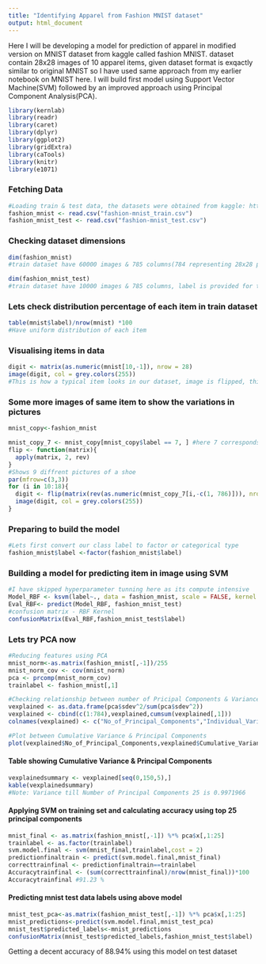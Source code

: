 ```yaml
---
title: "Identifying Apparel from Fashion MNIST dataset"
output: html_document
---
```


Here I will be developing a model for prediction of apparel in modified version on MNIST dataset from kaggle called fashion MNIST. dataset contain 28x28 images of 10 apparel items, given dataset format is exqactly similar to original MNIST so I have used same approach from my earlier notebook on MNIST here. I will build first model using Support Vector Machine(SVM) followed by an improved approach using Principal Component Analysis(PCA).

```r
library(kernlab)
library(readr)
library(caret)
library(dplyr)
library(ggplot2)
library(gridExtra)
library(caTools)
library(knitr)
library(e1071)
```

### Fetching Data
```r
#Loading train & test data, the datasets were obtained from kaggle: https://www.kaggle.com/zalando-research/fashionmnist/data
fashion_mnist <- read.csv("fashion-mnist_train.csv")
fashion_mnist_test <- read.csv("fashion-mnist_test.csv")
```

### Checking dataset dimensions
```r
dim(fashion_mnist)
#train dataset have 60000 images & 785 columns(784 representing 28x28 pixels image, 1 representing image class)
```
```r
dim(fashion_mnist_test)
#train dataset have 10000 images & 785 columns, label is provided for test as well
```

### Lets check distribution percentage of each item in train dataset
```r
table(mnist$label)/nrow(mnist) *100
#Have uniform distribution of each item
```

### Visualising items in data
```r
digit <- matrix(as.numeric(mnist[10,-1]), nrow = 28)
image(digit, col = grey.colors(255))
#This is how a typical item looks in our dataset, image is flipped, this looks like a purse
```

### Some more images of same item to show the variations in pictures 

```r
mnist_copy<-fashion_mnist

mnist_copy_7 <- mnist_copy[mnist_copy$label == 7, ] #here 7 corresponds to item shoe
flip <- function(matrix){
  apply(matrix, 2, rev)
}
#Shows 9 diffrent pictures of a shoe
par(mfrow=c(3,3))
for (i in 10:18){
  digit <- flip(matrix(rev(as.numeric(mnist_copy_7[i,-c(1, 786)])), nrow = 28)) 
  image(digit, col = grey.colors(255))
}
```

### Preparing to build the model
```r
#Lets first convert our class label to factor or categorical type
fashion_mnist$label <-factor(fashion_mnist$label)
```

### Building a model for predicting item in image using SVM
```r
#I have skipped hyperparameter tunning here as its compute intensive 
Model_RBF <- ksvm(label~., data = fashion_mnist, scale = FALSE, kernel = "rbfdot")
Eval_RBF<- predict(Model_RBF, fashion_mnist_test)
#confusion matrix - RBF Kernel
confusionMatrix(Eval_RBF,fashion_mnist_test$label)
```

### Lets try PCA now
```r
#Reducing features using PCA
mnist_norm<-as.matrix(fashion_mnist[,-1])/255
mnist_norm_cov <- cov(mnist_norm)
pca <- prcomp(mnist_norm_cov)
trainlabel <- fashion_mnist[,1]
```

```r
#Checking relationship between number of Pricipal Components & Variance
vexplained <- as.data.frame(pca$sdev^2/sum(pca$sdev^2))
vexplained <- cbind(c(1:784),vexplained,cumsum(vexplained[,1]))
colnames(vexplained) <- c("No_of_Principal_Components","Individual_Variance_Explained","Cumulative_Variance_Explained")

#Plot between Cumulative Variance & Principal Components
plot(vexplained$No_of_Principal_Components,vexplained$Cumulative_Variance_Explained, xlim = c(0,150),type='b',pch=16,xlab = "Principal Componets",ylab = "Cumulative Variance Explained",main = 'Principal Components vs Cumulative Variance Explained')
```

#### Table showing Cumulative Variance & Principal Components
```r
vexplainedsummary <- vexplained[seq(0,150,5),]
kable(vexplainedsummary)
#Note: Variance till Number of Principal Components 25 is 0.9971966
```

#### Applying SVM on training set and calculating accuracy using top 25 principal components
```r
mnist_final <- as.matrix(fashion_mnist[,-1]) %*% pca$x[,1:25]
trainlabel <- as.factor(trainlabel)
svm.model.final <- svm(mnist_final,trainlabel,cost = 2)
predictionfinaltrain <- predict(svm.model.final,mnist_final)
correcttrainfinal <- predictionfinaltrain==trainlabel
Accuracytrainfinal <- (sum(correcttrainfinal)/nrow(mnist_final))*100
Accuracytrainfinal #91.23 %
```

#### Predicting mnist test data labels using above model
```r
mnist_test_pca<-as.matrix(fashion_mnist_test[,-1]) %*% pca$x[,1:25]
mnist_predictions<-predict(svm.model.final,mnist_test_pca)
mnist_test$predicted_labels<-mnist_predictions
confusionMatrix(mnist_test$predicted_labels,fashion_mnist_test$label)
```

Getting a decent accuracy of 88.94% using this model on test dataset


